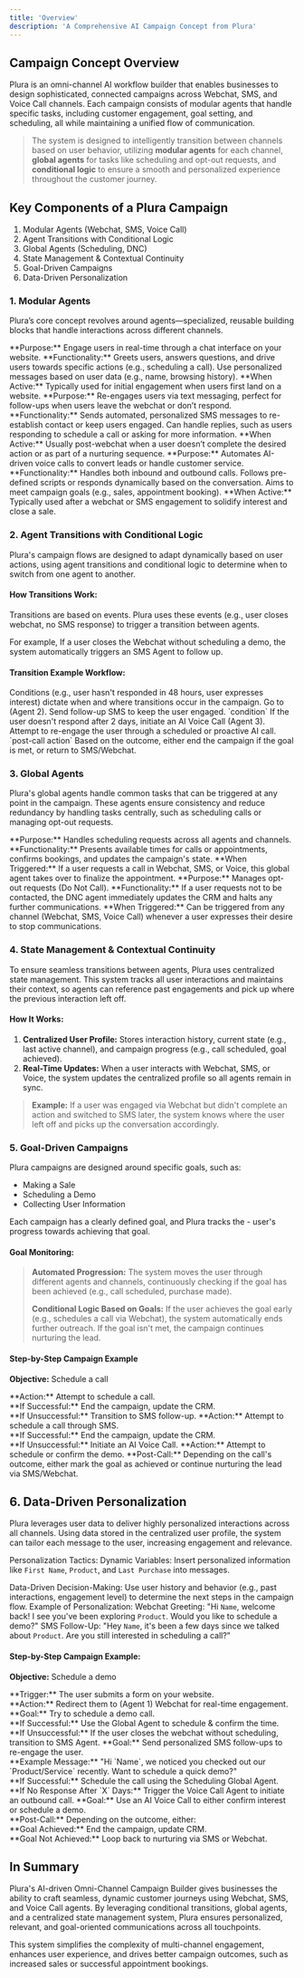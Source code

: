 ```yaml
---
title: 'Overview'
description: 'A Comprehensive AI Campaign Concept from Plura'
---
```


## Campaign Concept Overview

Plura is an omni-channel AI workflow builder that enables businesses to design sophisticated, connected campaigns across Webchat, SMS, and Voice Call channels. Each campaign consists of modular agents that handle specific tasks, including customer engagement, goal setting, and scheduling, all while maintaining a unified flow of communication.
 
> The system is designed to intelligently transition between channels based on user behavior, utilizing **modular agents** for each channel, **global agents** for tasks like scheduling and opt-out requests, and **conditional logic** to ensure a smooth and personalized experience throughout the customer journey.
>
 
## Key Components of a Plura Campaign

1. Modular Agents (Webchat, SMS, Voice Call)
2. Agent Transitions with Conditional Logic
3. Global Agents (Scheduling, DNC)
4. State Management & Contextual Continuity
5. Goal-Driven Campaigns
6. Data-Driven Personalization

### 1. Modular Agents

Plura’s core concept revolves around agents—specialized, reusable building blocks that handle interactions across different channels.

<AccordionGroup>
  <Accordion title="Webchat Agent">
    **Purpose:** 
    Engage users in real-time through a chat interface on your website. **Functionality:** Greets users, answers questions, and drive users towards specific actions (e.g., scheduling a call). Use personalized messages based on user data (e.g., name, browsing history). **When Active:** Typically used for initial engagement when users first land on a website.
  </Accordion>
  <Accordion title="SMS Agent">
    **Purpose:** 
    Re-engages users via text messaging, perfect for follow-ups when users leave the webchat or don’t respond. **Functionality:** Sends automated, personalized SMS messages to re-establish contact or keep users engaged. Can handle replies, such as users responding to schedule a call or asking for more information. **When Active:** Usually post-webchat when a user doesn’t complete the desired action or as part of a nurturing sequence.

  </Accordion>
  <Accordion title="Voice Agent">
    **Purpose:** 
    Automates AI-driven voice calls to convert leads or handle customer service. **Functionality:** Handles both inbound and outbound calls. Follows pre-defined scripts or responds dynamically based on the conversation. Aims to meet campaign goals (e.g., sales, appointment booking). **When Active:** Typically used after a webchat or SMS engagement to solidify interest and close a sale.
  </Accordion>
</AccordionGroup>

### 2. Agent Transitions with Conditional Logic

Plura's campaign flows are designed to adapt dynamically based on user actions, using agent transitions and conditional logic to determine when to switch from one agent to another.

#### How Transitions Work:
Transitions are based on events. Plura uses these events (e.g., user closes webchat, no SMS response) to trigger a transition between agents.

For example, If a user closes the Webchat without scheduling a demo, the system automatically triggers an SMS Agent to follow up. 

#### Transition Example Workflow:

<AccordionGroup>
  <Accordion title="Agent 1: Webchat">
    Conditions (e.g., user hasn't responded in 48 hours, user expresses interest) dictate when and where transitions occur in the campaign. Go to (Agent 2).
  </Accordion>
  <Accordion title="Agent 2: SMS">
    Send follow-up SMS to keep the user engaged.
 `condition` If the user doesn't respond after 2 days, initiate an AI Voice Call (Agent 3).
  </Accordion>
  <Accordion title="Agent 3: Voice Call">
    Attempt to re-engage the user through a scheduled or proactive AI call. `post-call action` Based on the outcome, either end the campaign if the goal is met, or return to SMS/Webchat.
  </Accordion>
</AccordionGroup>

### 3. Global Agents
Plura's global agents handle common tasks that can be triggered at any point in the campaign. These agents ensure consistency and reduce redundancy by handling tasks centrally, such as scheduling calls or managing opt-out requests.

<AccordionGroup>
  <Accordion title="Scheduling Global Agent">
    **Purpose:** Handles scheduling requests across all agents and channels.
**Functionality:** Presents available times for calls or appointments, confirms bookings, and updates the campaign's state.
**When Triggered:** If a user requests a call in Webchat, SMS, or Voice, this global agent takes over to finalize the appointment.
  </Accordion>
  <Accordion title="DNC (Do Not Contact) Global Agent">
    **Purpose:** Manages opt-out requests (Do Not Call).
**Functionality:** If a user requests not to be contacted, the DNC agent immediately updates the CRM and halts any further communications.
**When Triggered:** Can be triggered from any channel (Webchat, SMS, Voice Call) whenever a user expresses their desire to stop communications.
  </Accordion>
</AccordionGroup>


### 4. State Management & Contextual Continuity
 To ensure seamless transitions between agents, Plura uses centralized state management. This system tracks all user interactions and maintains their context, so agents can reference past engagements and pick up where the previous interaction left off.

#### How It Works:
1. **Centralized User Profile:** Stores interaction history, current state (e.g., last active channel), and campaign progress (e.g., call scheduled, goal achieved).
2. **Real-Time Updates:** When a user interacts with Webchat, SMS, or Voice, the system updates the centralized profile so all agents remain in sync.

>**Example:** If a user was engaged via Webchat but didn't complete an action and switched to SMS later, the system knows where the user left off and picks up the conversation accordingly.
>
### 5. Goal-Driven Campaigns
Plura campaigns are designed around specific goals, such as:
- Making a Sale
- Scheduling a Demo
- Collecting User Information

Each campaign has a clearly defined goal, and Plura tracks the - user's progress towards achieving that goal.

#### Goal Monitoring:
> **Automated Progression:** The system moves the user through different agents and channels, continuously checking if the goal has been achieved (e.g., call scheduled, purchase made).
>
> **Conditional Logic Based on Goals:** If the user achieves the goal early (e.g., schedules a call via Webchat), the system automatically ends further outreach. If the goal isn't met, the campaign continues nurturing the lead.

#### Step-by-Step Campaign Example<br/>
**Objective:** Schedule a call

<Steps>
  <Step title="Step 1: User Engages Webchat">
**Action:** Attempt to schedule a call.<br/>
**If Successful:** End the campaign, update the CRM.<br/>
**If Unsuccessful:** Transition to SMS follow-up.
  </Step>
  <Step title="Step 2: Re-engage the user via SMS">
**Action:** Attempt to schedule a call through SMS.<br/>
**If Successful:** End the campaign, update the CRM.<br/>
**If Unsuccessful:** Initiate an AI Voice Call.  
  </Step>
  <Step title="Step 3: Initiate a call to engage the user directly">
**Action:** Attempt to schedule or confirm the demo.
**Post-Call:** Depending on the call's outcome, either mark the goal as achieved or continue nurturing the lead via SMS/Webchat.
  </Step>
</Steps>

## 6. Data-Driven Personalization
Plura leverages user data to deliver highly personalized interactions across all channels. Using data stored in the centralized user profile, the system can tailor each message to the user, increasing engagement and relevance.

Personalization Tactics:
Dynamic Variables: Insert personalized information like `First Name`, `Product`, and `Last Purchase` into messages.

Data-Driven Decision-Making: Use user history and behavior (e.g., past interactions, engagement level) to determine the next steps in the campaign flow.
Example of Personalization:
Webchat Greeting: "Hi `Name`, welcome back! I see you've been exploring `Product`. Would you like to schedule a demo?"
SMS Follow-Up: "Hey `Name`, it's been a few days since we talked about `Product`. Are you still interested in scheduling a call?"

#### Step-by-Step Campaign Example:<br/>
**Objective:** Schedule a demo

<Steps>
  <Step title="Step 1: User Fills Out a Web Form ">
    **Trigger:** The user submits a form on your website.
    <br />**Action:** Redirect them to (Agent 1) Webchat for real-time engagement.
  </Step>
  <Step title="Step 2: Engage in Webchat (Agent 1)">
    **Goal:** Try to schedule a demo call.<br/>
    **If Successful:** Use the Global Agent to schedule & confirm the time.<br/>
    **If Unsuccessful:** If the user closes the webchat without scheduling, transition to SMS Agent.  
  </Step>
  <Step title="Step 3: SMS Outreach (Agent 2)">
    **Goal:** Send personalized SMS follow-ups to re-engage the user.
<br/>**Example Message:** "Hi `Name`, we noticed you checked out our `Product/Service` recently. Want to schedule a quick demo?"
<br/>**If Successful:** Schedule the call using the Scheduling Global Agent.<br/>
**If No Response After `X` Days:** Trigger the Voice Call Agent to initiate an outbound call.
  </Step>
  <Step title="Step 4: AI Voice Call (Agent 3)">
    **Goal:** Use an AI Voice Call to either confirm interest or schedule a demo.<br/>
    **Post-Call:** Depending on the outcome, either:<br/>
    **Goal Achieved:** End the campaign, update CRM.<br/>
    **Goal Not Achieved:** Loop back to nurturing via SMS or Webchat.
  </Step>
</Steps>


## In Summary

Plura's AI-driven Omni-Channel Campaign Builder gives businesses the ability to craft seamless, dynamic customer journeys using Webchat, SMS, and Voice Call agents. By leveraging conditional transitions, global agents, and a centralized state management system, Plura ensures personalized, relevant, and goal-oriented communications across all touchpoints.

This system simplifies the complexity of multi-channel engagement, enhances user experience, and drives better campaign outcomes, such as increased sales or successful appointment bookings.